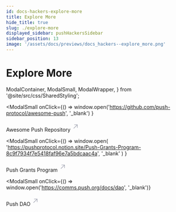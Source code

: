 ```yaml
---
id: docs-hackers-explore-more
title: Explore More
hide_title: true
slug: ./explore-more
displayed_sidebar: pushHackersSidebar
sidebar_position: 13
image: '/assets/docs/previews/docs_hackers--explore_more.png'
---
```


# Explore More

  ModalContainer,
  ModalSmall,
  ModalWrapper,
} from '@site/src/css/SharedStyling';

<ModalContainer>

<ModalSmall
  onClick={() =>
    window.open('https://github.com/push-protocol/awesome-push', '_blank')
  }
>
  <ModalWrapper>
    <span>
      Awesome Push Repository
      <svg
        width='20'
        height='28'
        viewBox='0 0 29 28'
        fill='none'
        xmlns='http://www.w3.org/2000/svg'
      >
        <path
          d='m7.501 21.001 14-14M10.125 7.001H21.5v11.375'
          stroke='#A0A3B1'
          stroke-width='2'
          stroke-linecap='round'
          stroke-linejoin='round'
        ></path>
      </svg>
    </span>
  </ModalWrapper>
</ModalSmall>

<ModalSmall
  onClick={() =>
    window.open(
      'https://pushprotocol.notion.site/Push-Grants-Program-8c9f7934f7e5418faf96e7a5bdcaac4a',
      '_blank'
    )
  }
>
  <ModalWrapper>
    <span>
      Push Grants Program
      <svg
        width='20'
        height='28'
        viewBox='0 0 29 28'
        fill='none'
        xmlns='http://www.w3.org/2000/svg'
      >
        <path
          d='m7.501 21.001 14-14M10.125 7.001H21.5v11.375'
          stroke='#A0A3B1'
          stroke-width='2'
          stroke-linecap='round'
          stroke-linejoin='round'
        ></path>
      </svg>
    </span>
  </ModalWrapper>
</ModalSmall>

<ModalSmall
  onClick={() => window.open('https://comms.push.org/docs/dao', '_blank')}
>
  <ModalWrapper>
    <span>
      Push DAO
      <svg
        width='20'
        height='28'
        viewBox='0 0 29 28'
        fill='none'
        xmlns='http://www.w3.org/2000/svg'
      >
        <path
          d='m7.501 21.001 14-14M10.125 7.001H21.5v11.375'
          stroke='#A0A3B1'
          stroke-width='2'
          stroke-linecap='round'
          stroke-linejoin='round'
        ></path>
      </svg>
    </span>
  </ModalWrapper>
</ModalSmall>

</ModalContainer>
